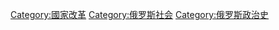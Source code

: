 [[Category:國家改革‎|Category:國家改革‎]]
[[Category:俄罗斯社会|Category:俄罗斯社会]]
[[Category:俄罗斯政治史|Category:俄罗斯政治史]]